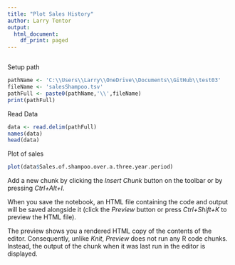 ```yaml
---
title: "Plot Sales History"
author: Larry Tentor
output:
  html_document:
    df_print: paged
---
```


```r

```

Setup path
```r
pathName <- 'C:\\Users\\Larry\\OneDrive\\Documents\\GitHub\\test03'
fileName <- 'salesShampoo.tsv'
pathFull <- paste0(pathName,'\\',fileName)
print(pathFull)
```
Read Data

```r
data <- read.delim(pathFull)
names(data)
head(data)
```
Plot of sales
```r
plot(data$Sales.of.shampoo.over.a.three.year.period)
```

Add a new chunk by clicking the *Insert Chunk* button on the toolbar or by pressing *Ctrl+Alt+I*.

When you save the notebook, an HTML file containing the code and output will be saved alongside it (click the *Preview* button or press *Ctrl+Shift+K* to preview the HTML file).

The preview shows you a rendered HTML copy of the contents of the editor. Consequently, unlike *Knit*, *Preview* does not run any R code chunks. Instead, the output of the chunk when it was last run in the editor is displayed.
